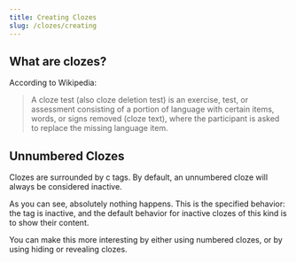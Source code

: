 ```yaml
---
title: Creating Clozes
slug: /clozes/creating
---
```



## What are clozes?

According to Wikipedia:

> A cloze test (also cloze deletion test) is an exercise, test, or assessment consisting of a portion of language with certain items, words, or signs removed (cloze text), where the participant is asked to replace the missing language item.

## Unnumbered Clozes

Clozes are surrounded by c tags.
By default, an unnumbered cloze will always be considered inactive.

<Example name="clozesNothingHappens" />

As you can see, absolutely nothing happens.
This is the specified behavior: the tag is inactive, and the default behavior for inactive clozes of this kind is to show their content.

You can make this more interesting by either using numbered clozes, or by using hiding or revealing clozes.
